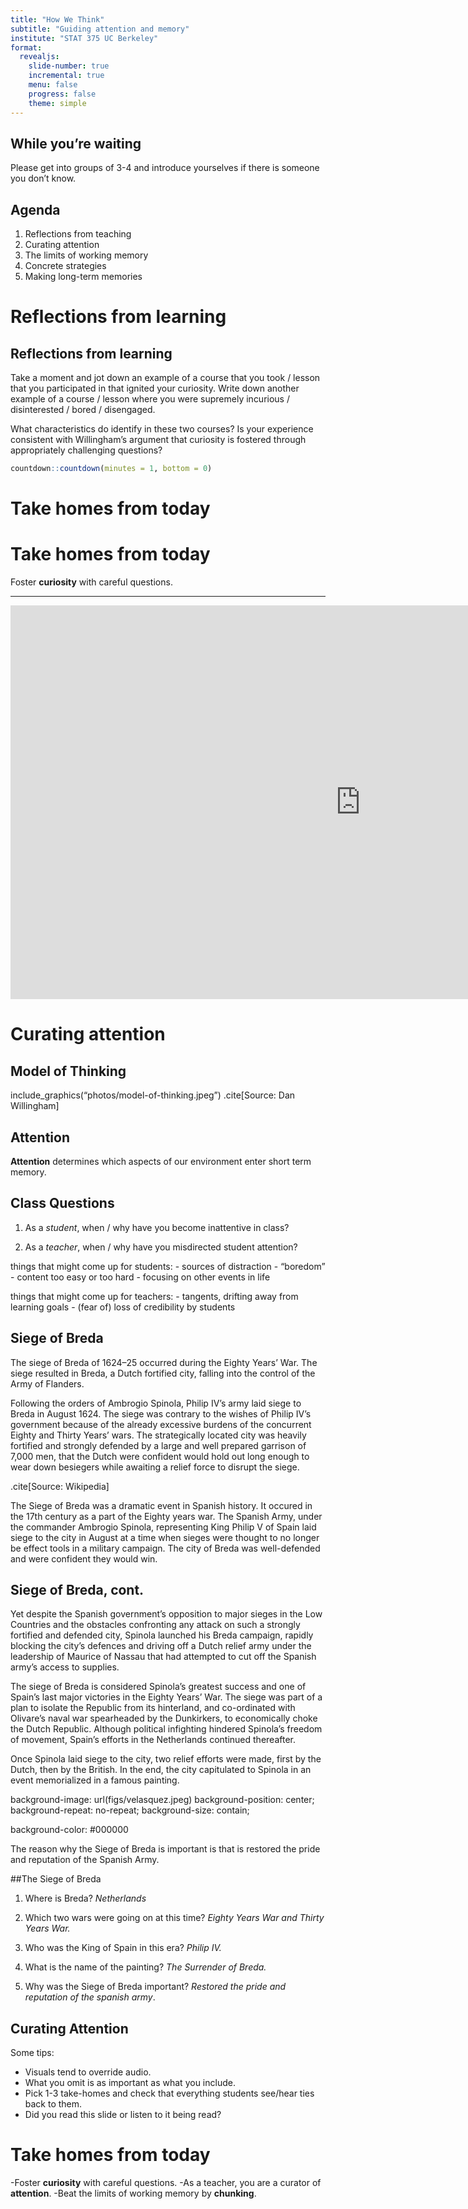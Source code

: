 ```yaml
---
title: "How We Think"
subtitle: "Guiding attention and memory"
institute: "STAT 375 UC Berkeley"
format: 
  revealjs:
    slide-number: true
    incremental: true
    menu: false
    progress: false
    theme: simple
---
```


## While you're waiting

Please get into groups of 3-4 and introduce yourselves if there is someone you don't know.

## Agenda

1.  Reflections from teaching
2.  Curating attention
3.  The limits of working memory
4.  Concrete strategies
5.  Making long-term memories

# Reflections from learning 


## Reflections from learning

Take a moment and jot down an example of a course that you took / lesson that you participated in that ignited your curiosity. Write down another example of a course / lesson where you were supremely incurious / disinterested / bored / disengaged.

What characteristics do identify in these two courses? Is your experience consistent with Willingham's argument that curiosity is fostered through appropriately challenging questions?

```r
countdown::countdown(minutes = 1, bottom = 0)
```

# Take homes from today 


# Take homes from today 

Foster **curiosity** with careful questions.

---

<center>
<iframe width="1120" height="630" src="https://www.youtube.com/embed/IGQmdoK_ZfY?start=4" title="YouTube video player" frameborder="0" allow="accelerometer; autoplay; clipboard-write; encrypted-media; gyroscope; picture-in-picture" allowfullscreen></iframe>
</center>


# Curating attention 


## Model of Thinking

include_graphics("photos/model-of-thinking.jpeg")
.cite[Source: Dan Willingham]


## Attention

**Attention** determines which aspects of our environment enter short term memory.


## Class Questions

1) As a *student*, when / why have you become inattentive in class?

2) As a *teacher*, when / why have you misdirected student attention?

::: {.notes}
things that might come up for students:
- sources of distraction
- "boredom" - content too easy or too hard
- focusing on other events in life

things that might come up for teachers:
- tangents, drifting away from learning goals
- (fear of) loss of credibility by students
:::


## Siege of Breda {.smaller}

The siege of Breda of 1624–25 occurred during the Eighty Years' War. The siege resulted in Breda, a Dutch fortified city, falling into the control of the Army of Flanders.

Following the orders of Ambrogio Spinola, Philip IV's army laid siege to Breda in August 1624. The siege was contrary to the wishes of Philip IV's government because of the already excessive burdens of the concurrent Eighty and Thirty Years' wars. The strategically located city was heavily fortified and strongly defended by a large and well prepared garrison of 7,000 men, that the Dutch were confident would hold out long enough to wear down besiegers while awaiting a relief force to disrupt the siege.

.cite[Source: Wikipedia]

::: {.notes}
The Siege of Breda was a dramatic event in Spanish history. It occured in the 17th century as a part of the Eighty years war. The Spanish Army, under the commander Ambrogio Spinola, representing King Philip V of Spain laid siege to the city in August at a time when sieges were thought to no longer be effect tools in a military campaign. The city of Breda was well-defended and were confident they would win.
:::

## Siege of Breda, cont. {.smaller}

Yet despite the Spanish government's opposition to major sieges in the Low Countries and the obstacles confronting any attack on such a strongly fortified and defended city, Spinola launched his Breda campaign, rapidly blocking the city's defences and driving off a Dutch relief army under the leadership of Maurice of Nassau that had attempted to cut off the Spanish army's access to supplies. 

The siege of Breda is considered Spinola's greatest success and one of Spain's last major victories in the Eighty Years' War. The siege was part of a plan to isolate the Republic from its hinterland, and co-ordinated with Olivare's naval war spearheaded by the Dunkirkers, to economically choke the Dutch Republic. Although political infighting hindered Spinola's freedom of movement, Spain's efforts in the Netherlands continued thereafter.

::: {.notes}
Once Spinola laid siege to the city, two relief efforts were made, first by the Dutch, then by the British. In the end, the city capitulated to Spinola in an event memorialized in a famous painting.
:::

background-image: url(figs/velasquez.jpeg)
background-position: center;
background-repeat: no-repeat;
background-size: contain;  

<!-- The Surrender at Breda by Velasquez --> 
background-color: #000000

::: {.notes}
The reason why the Siege of Breda is important is that is restored the pride and reputation of the Spanish Army.
:::

##The Siege of Breda

1. Where is Breda?
_Netherlands_

2. Which two wars were going on at this time?
_Eighty Years War and Thirty Years War._

3. Who was the King of Spain in this era?
_Philip IV._

4. What is the name of the painting?
_The Surrender of Breda._

5. Why was the Siege of Breda important?
_Restored the pride and reputation of the spanish army_.

## Curating Attention
Some tips:

- Visuals tend to override audio.
- What you omit is as important as what you include.
- Pick 1-3 take-homes and check that everything students see/hear ties back to them.
- Did you read this slide or listen to it being read?

# Take homes from today 

-Foster **curiosity** with careful questions.
-As a teacher, you are a curator of **attention**.
-Beat the limits of working memory by **chunking**.

